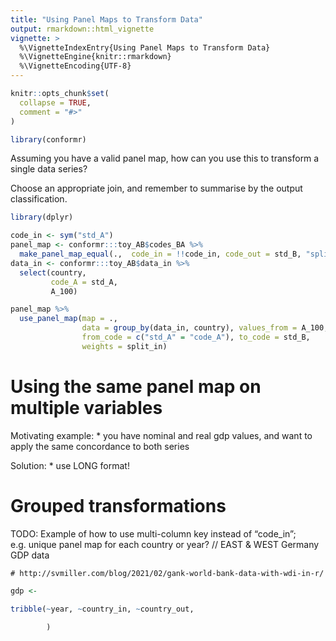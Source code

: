 ```yaml
---
title: "Using Panel Maps to Transform Data"
output: rmarkdown::html_vignette
vignette: >
  %\VignetteIndexEntry{Using Panel Maps to Transform Data}
  %\VignetteEngine{knitr::rmarkdown}
  %\VignetteEncoding{UTF-8}
---
```


```r
knitr::opts_chunk$set(
  collapse = TRUE,
  comment = "#>"
)
```

```r
library(conformr)

```

Assuming you have a valid panel map, how can you use this to transform a single data series? 

Choose an appropriate join, and remember to summarise by the output classification.

```r
library(dplyr)

code_in <- sym("std_A")
panel_map <- conformr:::toy_AB$codes_BA %>% 
  make_panel_map_equal(.,  code_in = !!code_in, code_out = std_B, "split_in")
data_in <- conformr:::toy_AB$data_in %>%
  select(country, 
         code_A = std_A,
         A_100)

panel_map %>%
  use_panel_map(map = .,
                data = group_by(data_in, country), values_from = A_100, 
                from_code = c("std_A" = "code_A"), to_code = std_B, 
                weights = split_in)
```

# Using the same panel map on multiple variables

Motivating example: 
* you have nominal and real gdp values, and want to apply the same concordance to both series

Solution:
* use LONG format!

# Grouped transformations
TODO: Example of how to use multi-column key instead of "code_in"; 
e.g. unique panel map for each country or year? // EAST & WEST Germany GDP data
```
# http://svmiller.com/blog/2021/02/gank-world-bank-data-with-wdi-in-r/
```
```r
gdp <- 

tribble(~year, ~country_in, ~country_out,
        
        )


```

